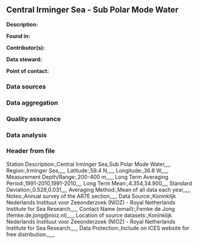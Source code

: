 ## Central Irminger Sea - Sub Polar Mode Water

**Description:** 


**Found in:**

**Contributor(s):**

**Data steward:**

**Point of contact:**

### Data sources

### Data aggregation

### Quality assurance

### Data analysis

### Header from file
Station Description:,Central Irminger Sea,Sub Polar Mode Water,,,,
Region:,Irminger Sea,,,,,
Latitude:,59.4 N,,,,,
Longitude:,36.8 W,,,,,
Measurement Depth/Range:,200-400 m,,,,,
Long Term Averaging Period:,1991-2010,1991-2010,,,,
Long Term Mean:,4.354,34.900,,,,
Standard Deviation:,0.528,0.031,,,,
Averaging Method:,Mean of all data each year,,,,,
Notes:,Annual survey of the AR7E section,,,,,
Data Source:,Koninklijk Nederlands Instituut voor Zeeonderzoek (NIOZ) - Royal Netherlands Institute for Sea Research,,,,,
Contact Name (email):,Femke de Jong (femke.de.jong@nioz.nl),,,,,
Location of source datasets:,Koninklijk Nederlands Instituut voor Zeeonderzoek (NIOZ) - Royal Netherlands Institute for Sea Research,,,,,
Data Protection:,Include on ICES website for free distribution.,,,,,
